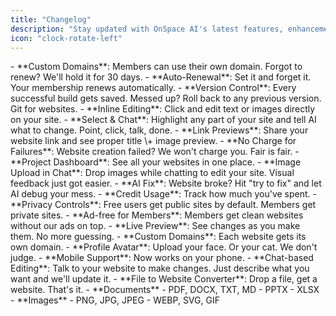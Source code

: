 ```yaml
---
title: "Changelog"
description: "Stay updated with OnSpace AI's latest features, enhancements, and platform improvements."
icon: "clock-rotate-left"
---
```


<Update label="06/06/2024">
  - **Custom Domains**: Members can use their own domain. Forgot to renew? We'll hold it for 30 days. 
  - **Auto-Renewal**: Set it and forget it. Your membership renews automatically. 
</Update>

<Update label="06/05/2024">
  - **Version Control**: Every successful build gets saved. Messed up? Roll back to any previous version. Git for websites.
</Update>

<Update label="06/03/2024">
  - **Inline Editing**: Click and edit text or images directly on your site.
  - **Select & Chat**: Highlight any part of your site and tell AI what to change. Point, click, talk, done.
  - **Link Previews**: Share your website link and see proper title \+ image preview.
</Update>

<Update label="05/29/2024">
  - **No Charge for Failures**: Website creation failed? We won't charge you. Fair is fair.
</Update>

<Update label="05/28/2024">
  - **Project Dashboard**: See all your websites in one place. 
  - **Image Upload in Chat**: Drop images while chatting to edit your site. Visual feedback just got easier.
  - **AI Fix**: Website broke? Hit "try to fix" and let AI debug your mess. 
  - **Credit Usage**: Track how much you've spent. 
</Update>

<Update label="05/20/2024">
  - **Privacy Controls**: Free users get public sites by default. Members get private sites. 
  - **Ad-free for Members**: Members get clean websites without our ads on top. 
</Update>

<Update label="05/19/2025">
  - **Live Preview**: See changes as you make them. No more guessing.
  - **Custom Domains**: Each website gets its own domain.
  - **Profile Avatar**: Upload your face. Or your cat. We don't judge.
</Update>

<Update label="05/16/2025">
  - **Mobile Support**: Now works on your phone.
  - **Chat-based Editing**: Talk to your website to make changes. Just describe what you want and we'll update it.
</Update>

<Update label="05/15/2025">
  - **File to Website Converter**: Drop a file, get a website. That's it.
    - **Documents**
      - PDF, DOCX, TXT, MD
      - PPTX
      - XLSX
    - **Images**
      - PNG, JPG, JPEG
      - WEBP, SVG, GIF
</Update>